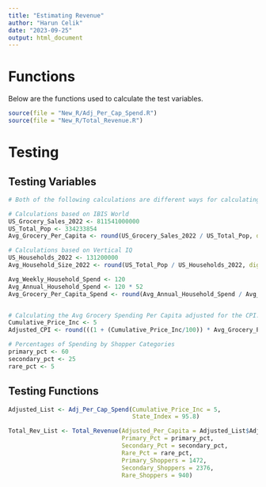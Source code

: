 ```yaml
---
title: "Estimating Revenue"
author: "Harun Celik"
date: "2023-09-25"
output: html_document
---
```


# Functions

Below are the functions used to calculate the test variables.
```r
source(file = "New_R/Adj_Per_Cap_Spend.R")
source(file = "New_R/Total_Revenue.R")
```

# Testing

## Testing Variables
```r
# Both of the following calculations are different ways for calculating the Average Grocery Per Capita Spending.

# Calculations based on IBIS World
US_Grocery_Sales_2022 <- 811541000000
US_Total_Pop <- 334233854
Avg_Grocery_Per_Capita <- round(US_Grocery_Sales_2022 / US_Total_Pop, digits = 2)

# Calculations based on Vertical IQ
US_Households_2022 <- 131200000
Avg_Household_Size_2022 <- round(US_Total_Pop / US_Households_2022, digits = 2)

Avg_Weekly_Household_Spend <- 120
Avg_Annual_Household_Spend <- 120 * 52
Avg_Grocery_Per_Capita_Spend <- round(Avg_Annual_Household_Spend / Avg_Household_Size_2022, digits = 2)


# Calculating the Avg Grocery Spending Per Capita adjusted for the CPI.
Cumulative_Price_Inc <- 5 
Adjusted_CPI <- round(((1 + (Cumulative_Price_Inc/100)) * Avg_Grocery_Per_Capita), digits = 2)

# Percentages of Spending by Shopper Categories
primary_pct <- 60
secondary_pct <- 25
rare_pct <- 5
```

## Testing Functions

```r
Adjusted_List <- Adj_Per_Cap_Spend(Cumulative_Price_Inc = 5, 
                                   State_Index = 95.8)

Total_Rev_List <- Total_Revenue(Adjusted_Per_Capita = Adjusted_List$Adjusted_CPI_State,
                                Primary_Pct = primary_pct,
                                Secondary_Pct = secondary_pct,
                                Rare_Pct = rare_pct, 
                                Primary_Shoppers = 1472,
                                Secondary_Shoppers = 2376,
                                Rare_Shoppers = 940)
```




